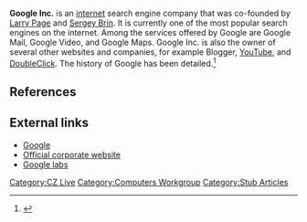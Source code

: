 '''Google Inc.''' is an [[internet]] search engine company that was co-founded by [[Larry Page]] and [[Sergey Brin]]. It is currently one of the most popular search engines on the internet. Among the services offered by Google are Google Mail, Google Video, and Google Maps. Google Inc. is also the owner of several other websites and companies, for example Blogger, [[YouTube]], and [[DoubleClick]]. The history of Google has been detailed.<ref name="isbn1-59184-141-0">{{cite book |author=John Battelle |title=The Search: How Google and Its Rivals Rewrote the Rules of Business and Transformed Our Culture |publisher=Portfolio Trade |location= |year= |pages= |isbn=1-59184-141-0 |oclc= |doi=}}</ref>

==References==
<references/>

== External links ==
* [http://www.google.com Google]
* [http://www.google.com/corporate/ Official corporate website]
* [http://labs.google.com/ Google labs]

[[Category:CZ Live]]
[[Category:Computers Workgroup]]
[[Category:Stub Articles]]